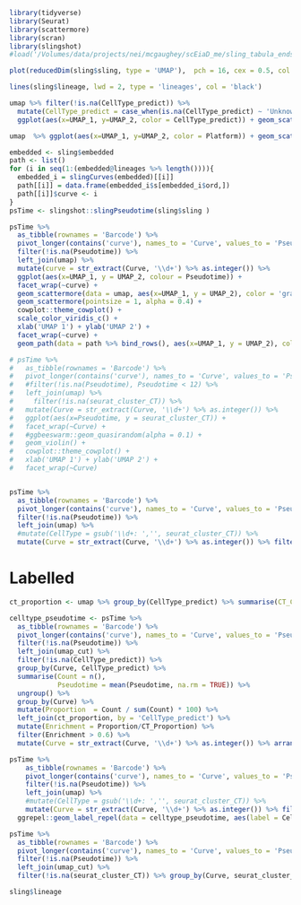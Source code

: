 ```r
library(tidyverse)
library(Seurat)
library(scattermore)
library(scran)
library(slingshot)
#load('/Volumes/data/projects/nei/mcgaughey/scEiaD_me/sling_tabula_ends2.Rdata')
```

```r

plot(reducedDim(sling$sling, type = 'UMAP'),  pch = 16, cex = 0.5, col = 'gray')

lines(sling$lineage, lwd = 2, type = 'lineages', col = 'black')
```
```r
umap %>% filter(!is.na(CellType_predict)) %>% 
  mutate(CellType_predict = case_when(is.na(CellType_predict) ~ 'Unknown', TRUE ~ CellType_predict)) %>% 
  ggplot(aes(x=UMAP_1, y=UMAP_2, color = CellType_predict)) + geom_scattermore(pointsize =  1, pixels = c(1000,1000)) + scale_color_manual(values = c(pals::alphabet2(), pals::alphabet()) %>% unname()) + cowplot::theme_cowplot()
```

```r
umap  %>% ggplot(aes(x=UMAP_1, y=UMAP_2, color = Platform)) + geom_scattermore(size = 5, pixels = c(1000,1000)) + scale_color_manual(values = c(pals::alphabet()) %>% unname()) + cowplot::theme_cowplot() + facet_wrap(~Platform)
```

```r
embedded <- sling$embedded
path <- list()
for (i in seq(1:(embedded@lineages %>% length()))){
  embedded_i = slingCurves(embedded)[[i]]
  path[[i]] = data.frame(embedded_i$s[embedded_i$ord,])
  path[[i]]$curve <- i
}
psTime <- slingshot::slingPseudotime(sling$sling )

psTime %>% 
  as_tibble(rownames = 'Barcode') %>% 
  pivot_longer(contains('curve'), names_to = 'Curve', values_to = 'Pseudotime') %>% 
  filter(!is.na(Pseudotime)) %>% 
  left_join(umap) %>% 
  mutate(curve = str_extract(Curve, '\\d+') %>% as.integer()) %>% 
  ggplot(aes(x=UMAP_1, y = UMAP_2, colour = Pseudotime)) + 
  facet_wrap(~curve) + 
  geom_scattermore(data = umap, aes(x=UMAP_1, y = UMAP_2), color = 'gray', pointsize = 0.1, alpha = 0.4) + 
  geom_scattermore(pointsize = 1, alpha = 0.4) + 
  cowplot::theme_cowplot() + 
  scale_color_viridis_c() + 
  xlab('UMAP 1') + ylab('UMAP 2') +
  facet_wrap(~curve) + 
  geom_path(data = path %>% bind_rows(), aes(x=UMAP_1, y = UMAP_2), color = 'red', size = 1) 

```



```r
# psTime %>% 
#   as_tibble(rownames = 'Barcode') %>% 
#   pivot_longer(contains('curve'), names_to = 'Curve', values_to = 'Pseudotime') %>% 
#   #filter(!is.na(Pseudotime), Pseudotime < 12) %>% 
#   left_join(umap) %>% 
#     filter(!is.na(seurat_cluster_CT)) %>% 
#   mutate(Curve = str_extract(Curve, '\\d+') %>% as.integer()) %>% 
#   ggplot(aes(x=Pseudotime, y = seurat_cluster_CT)) + 
#   facet_wrap(~Curve) + 
#   #ggbeeswarm::geom_quasirandom(alpha = 0.1) +
#   geom_violin() +
#   cowplot::theme_cowplot() + 
#   xlab('UMAP 1') + ylab('UMAP 2') +
#   facet_wrap(~Curve)


psTime %>% 
  as_tibble(rownames = 'Barcode') %>% 
  pivot_longer(contains('curve'), names_to = 'Curve', values_to = 'Pseudotime') %>% 
  filter(!is.na(Pseudotime)) %>% 
  left_join(umap) %>% 
  #mutate(CellType = gsub('\\d+: ','', seurat_cluster_CT)) %>% 
  mutate(Curve = str_extract(Curve, '\\d+') %>% as.integer()) %>% filter(!is.na(Pseudotime), CellType_predict != 'Endothelial') %>% ggplot(aes(x=Pseudotime, color = `CellType_predict`, y = Curve)) + geom_jitter() + scale_color_manual(values = c(pals::alphabet2(), pals::alphabet()) %>% unname())
```
# Labelled 
```r
ct_proportion <- umap %>% group_by(CellType_predict) %>% summarise(CT_Count = n()) %>% mutate(CT_Proportion = CT_Count/sum(CT_Count) * 100)

celltype_pseudotime <- psTime %>% 
  as_tibble(rownames = 'Barcode') %>% 
  pivot_longer(contains('curve'), names_to = 'Curve', values_to = 'Pseudotime') %>% 
  filter(!is.na(Pseudotime)) %>% 
  left_join(umap_cut) %>% 
  filter(!is.na(CellType_predict)) %>% 
  group_by(Curve, CellType_predict) %>% 
  summarise(Count = n(), 
            Pseudotime = mean(Pseudotime, na.rm = TRUE)) %>% 
  ungroup() %>% 
  group_by(Curve) %>% 
  mutate(Proportion  = Count / sum(Count) * 100) %>% 
  left_join(ct_proportion, by = 'CellType_predict') %>% 
  mutate(Enrichment = Proportion/CT_Proportion) %>% 
  filter(Enrichment > 0.6) %>% 
  mutate(Curve = str_extract(Curve, '\\d+') %>% as.integer()) %>% arrange(Curve, Pseudotime) %>% data.frame()

psTime %>% 
    as_tibble(rownames = 'Barcode') %>% 
    pivot_longer(contains('curve'), names_to = 'Curve', values_to = 'Pseudotime') %>% 
    filter(!is.na(Pseudotime)) %>% 
    left_join(umap) %>% 
    #mutate(CellType = gsub('\\d+: ','', seurat_cluster_CT)) %>% 
    mutate(Curve = str_extract(Curve, '\\d+') %>% as.integer()) %>% filter(!is.na(Pseudotime), CellType_predict != 'Endothelial') %>% ggplot(aes(x=Pseudotime, color = `CellType_predict`, y = Curve)) + geom_jitter(alpha = 0.2) + scale_color_manual(values = c(pals::alphabet2(), pals::alphabet()) %>% unname()) + 
  ggrepel::geom_label_repel(data = celltype_pseudotime, aes(label = CellType_predict), color = 'black')
```


```r
psTime %>% 
  as_tibble(rownames = 'Barcode') %>% 
  pivot_longer(contains('curve'), names_to = 'Curve', values_to = 'Pseudotime') %>% 
  filter(!is.na(Pseudotime)) %>% 
  left_join(umap_cut) %>% 
  filter(!is.na(seurat_cluster_CT)) %>% group_by(Curve, seurat_cluster_CT) %>% summarise(Count = n(), Pseudotime = mean(Pseudotime, na.rm = TRUE)) %>% ungroup() %>% group_by(Curve) %>% mutate(Proportion  = Count / sum(Count) * 100) %>% filter(Proportion > 5) %>% mutate(Curve = str_extract(Curve, '\\d+') %>% as.integer()) %>% arrange(Curve, Pseudotime) %>% data.frame()

sling$lineage
```